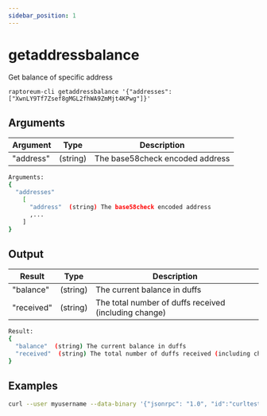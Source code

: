 ```yaml
---
sidebar_position: 1
---
```


# getaddressbalance

Get balance of specific address

`raptoreum-cli getaddressbalance '{"addresses": ["XwnLY9Tf7Zsef8gMGL2fhWA9ZmMjt4KPwg"]}'`

<!-- <ReactPlayer playing controls url={[
    {src: `${require('./assets/placeholder.webm').default}`, type: 'video/webm'}]} /> -->


## Arguments

| Argument | Type | Description |
|--|--|--|
| "address" | (string) | The base58check encoded address |

```bash
Arguments:
{
  "addresses"
    [
      "address"  (string) The base58check encoded address
      ,...
    ]
}
```

## Output

| Result | Type | Description |
|--|--|--|
| "balance" | (string) | The current balance in duffs |
| "received" | (string) | The total number of duffs received (including change) |

```bash
Result:
{
  "balance"  (string) The current balance in duffs
  "received"  (string) The total number of duffs received (including change)
}
```


## Examples

```bash
curl --user myusername --data-binary '{"jsonrpc": "1.0", "id":"curltest", "method": "getaddressbalance", "params": [{"addresses": ["XwnLY9Tf7Zsef8gMGL2fhWA9ZmMjt4KPwg"]}] }' -H 'content-type: text/plain;' http://127.0.0.1:9998/
```

